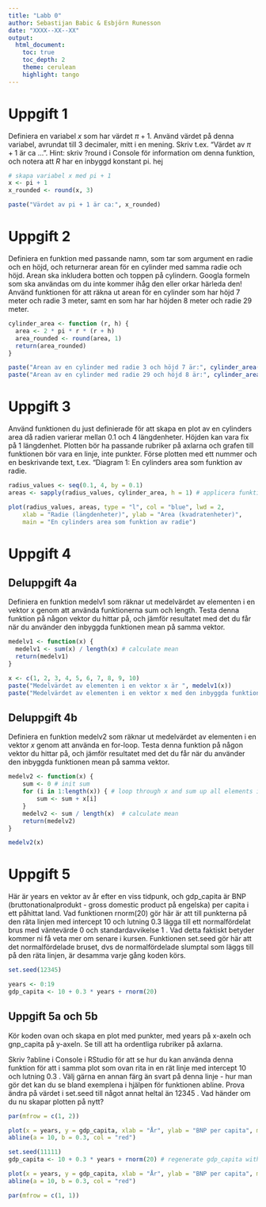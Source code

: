 ```yaml
---
title: "Labb 0"
author: Sebastijan Babic & Esbjörn Runesson
date: "XXXX--XX--XX"
output: 
  html_document:
    toc: true                
    toc_depth: 2             
    theme: cerulean          
    highlight: tango         
---
```



# Uppgift 1
Definiera en variabel $x$ som har värdet $\pi+1$. Använd värdet på denna variabel, avrundat till 3 decimaler, 
mitt i en mening. Skriv t.ex. "Värdet av $\pi+1$ är ca ...". Hint: skriv ?round i Console för information om denna funktion, 
och notera att $R$ har en inbyggd konstant pi. hej

```r
# skapa variabel x med pi + 1
x <- pi + 1
x_rounded <- round(x, 3)

paste("Värdet av pi + 1 är ca:", x_rounded)
```

# Uppgift 2
Definiera en funktion med passande namn, som tar som argument en radie och en höjd, och returnerar arean för en cylinder med samma radie och höjd. 
Arean ska inkludera botten och toppen på cylindern. Googla formeln som ska användas om du inte kommer ihåg den eller orkar härleda den!
Använd funktionen för att räkna ut arean för en cylinder som har höjd 7 meter och radie 3 meter, samt en som har har höjden 8 meter och radie 29 meter.

```r
cylinder_area <- function (r, h) {
  area <- 2 * pi * r * (r + h)
  area_rounded <- round(area, 1)
  return(area_rounded)
}

paste("Arean av en cylinder med radie 3 och höjd 7 är:", cylinder_area(3, 7))
paste("Arean av en cylinder med radie 29 och höjd 8 är:", cylinder_area(29, 8))
```

# Uppgift 3
Använd funktionen du just definierade för att skapa en plot av en cylinders area då radien varierar mellan 0.1 och 4 längdenheter. 
Höjden kan vara fix på 1 längdenhet. Plotten bör ha passande rubriker på axlarna och grafen till funktionen bör vara en linje, inte punkter.
Förse plotten med ett nummer och en beskrivande text, t.ex. "Diagram 1: En cylinders area som funktion av radie.

```r
radius_values <- seq(0.1, 4, by = 0.1)
areas <- sapply(radius_values, cylinder_area, h = 1) # applicera funktion på list av vektorerna, radius_values

plot(radius_values, areas, type = "l", col = "blue", lwd = 2,
    xlab = "Radie (längdenheter)", ylab = "Area (kvadratenheter)",
    main = "En cylinders area som funktion av radie")
```

# Uppgift 4
## Deluppgift 4a
Definiera en funktion medelv1 som räknar ut medelvärdet av elementen i en vektor x genom att använda funktionerna sum och length. 
Testa denna funktion på någon vektor du hittar på, och jämför resultatet med det du får när du använder den inbyggda funktionen mean på samma vektor.
```r
medelv1 <- function(x) {
  medelv1 <- sum(x) / length(x) # calculate mean
  return(medelv1)
}

x <- c(1, 2, 3, 4, 5, 6, 7, 8, 9, 10)
paste("Medelvärdet av elementen i en vektor x är ", medelv1(x))
paste("Medelvärdet av elementen i en vektor x med den inbyggda funktionen är ", mean(x))
```



## Deluppgift 4b
Definiera en funktion medelv2 som räknar ut medelvärdet av elementen i en vektor $x$ genom att använda en for-loop. 
Testa denna funktion på någon vektor du hittar på, och jämför resultatet med det du får när du använder den inbyggda funktionen mean på samma vektor.

```r
medelv2 <- function(x) {
    sum <- 0 # init sum
    for (i in 1:length(x)) { # loop through x and sum up all elements in x
        sum <- sum + x[i]
    }
    medelv2 <- sum / length(x)  # calculate mean
    return(medelv2)
}

medelv2(x)
```

# Uppgift 5
Här är years en vektor av år efter en viss tidpunk, och gdp_capita är BNP (bruttonationalprodukt - gross domestic product på engelska) 
per capita i ett påhittat land. Vad funktionen rnorm(20) gör här är att till punkterna på den räta linjen med intercept 10 och lutning 0.3 
lägga till ett normalfördelat brus med väntevärde 0 och standardavvikelse 1 . Vad detta faktiskt betyder kommer ni få veta mer om senare i kursen. 
Funktionen set.seed gör här att det normalfördelade bruset, dvs de normalfördelade slumptal som läggs till på den räta linjen, 
är desamma varje gång koden körs.
```r
set.seed(12345)

years <- 0:19
gdp_capita <- 10 + 0.3 * years + rnorm(20)
```

## Uppgift 5a och 5b
Kör koden ovan och skapa en plot med punkter, med years på x-axeln och gnp_capita på y-axeln. Se till att ha ordentliga rubriker på axlarna.

Skriv ?abline i Console i RStudio för att se hur du kan använda denna funktion för att i samma plot som ovan rita in en rät linje med 
intercept 10 och lutning 0.3 . Välj gärna en annan färg än svart på denna linje - hur man gör det kan du se bland exemplena i hjälpen 
för funktionen abline. Prova ändra på värdet i set.seed till något annat heltal än 12345 . Vad händer om du nu skapar plotten på nytt?
```r
par(mfrow = c(1, 2))

plot(x = years, y = gdp_capita, xlab = "År", ylab = "BNP per capita", main = "BNP per capita över tid")
abline(a = 10, b = 0.3, col = "red")

set.seed(11111)
gdp_capita <- 10 + 0.3 * years + rnorm(20) # regenerate gdp_capita with new seed

plot(x = years, y = gdp_capita, xlab = "År", ylab = "BNP per capita", main = "BNP per capita över tid")
abline(a = 10, b = 0.3, col = "red")

par(mfrow = c(1, 1)) 
```

